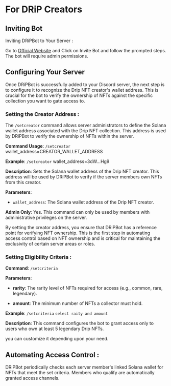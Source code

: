 # For DRiP Creators

## Inviting Bot

Inviting DRiPBot to Your Server : 

Go to [Official Website](https://dripbot-website-one.vercel.app/) and Click on Invite Bot and follow the prompted steps. The bot will require admin permissions.

## Configuring Your Server

Once DRiPBot is successfully added to your Discord server, the next step is to configure it to recognize the Drip NFT creator's wallet address. This is crucial for the bot to verify the ownership of NFTs against the specific collection you want to gate access to.

### Setting the Creator Address : 

The `/setcreator` command allows server administrators to define the Solana wallet address associated with the Drip NFT collection. This address is used by DRiPBot to verify the ownership of NFTs within the server.

**Command Usage**: `/setcreator` wallet_address=CREATOR_WALLET_ADDRESS

**Example**: `/setcreator` wallet_address=3dW...Hg9

**Description**: Sets the Solana wallet address of the Drip NFT creator. This address will be used by DRiPBot to verify if the server members own NFTs from this creator.

**Parameters**:
- `wallet_address`: The Solana wallet address of the Drip NFT creator.

**Admin Only**: Yes. This command can only be used by members with administrative privileges on the server.

By setting the creator address, you ensure that DRiPBot has a reference point for verifying NFT ownership. This is the first step in automating access control based on NFT ownership and is critical for maintaining the exclusivity of certain server areas or roles.

### Setting Eligibility Criteria :

**Command**: `/setcriteria`

**Parameters**:

- **rarity**: The rarity level of NFTs required for access (e.g., common, rare, legendary).

- **amount**: The minimum number of NFTs a collector must hold.

**Example**: `/setcriteria` ```select raity and amount```

**Description**: This command configures the bot to grant access only to users who own at least 5 legendary Drip NFTs.

you can customize it depending upon your need.

## Automating Access Control : 

DRiPBot periodically checks each server member's linked Solana wallet for NFTs that meet the set criteria. Members who qualify are automatically granted access channels.
